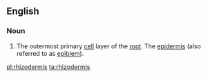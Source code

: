 ==English==

===Noun===
{{en-noun|-}}

# {{context|biology|lang=en}} The outermost primary [[cell]] layer of the [[root]]. The [[epidermis]] (also referred to as [[epiblem]]).

[[pl:rhizodermis]]
[[ta:rhizodermis]]